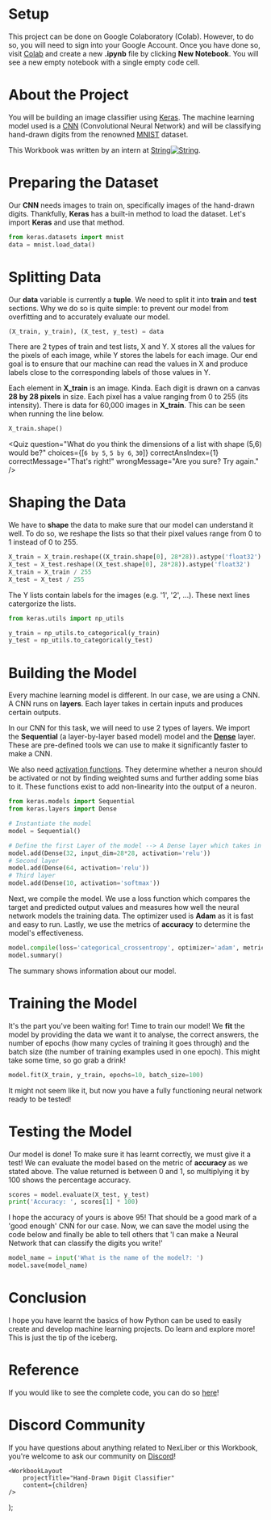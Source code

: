 
# Setup

This project can be done on Google Colaboratory (Colab). However, to do so, you will need to sign into your Google Account. Once you have done so, visit [Colab](https://research.google.com/colaboratory/) and create a new **.ipynb** file by clicking **New Notebook**. You will see a new empty notebook with a single empty code cell.

# About the Project

You will be building an image classifier using [Keras](https://keras.io/). The machine learning model used is a [CNN](https://en.wikipedia.org/wiki/Convolutional_neural_network) (Convolutional Neural Network) and will be classifying hand-drawn digits from the renowned [MNIST](https://en.wikipedia.org/wiki/MNIST_database) dataset.

This Workbook was written by an intern at [String<Image src="https://raw.githubusercontent.com/String-sg/string-brand-guide/main/4.%20Svg%20Separate%20Files/mark_green.svg" alt="String" width={20} height={20}/>](https://www.string.sg/).

# Preparing the Dataset

Our **CNN** needs images to train on, specifically images of the hand-drawn digits. Thankfully, **Keras** has a built-in method to load the dataset. Let's import **Keras** and use that method.

```py
from keras.datasets import mnist
data = mnist.load_data()
```

# Splitting Data

Our **data** variable is currently a **tuple**. We need to split it into **train** and **test** sections. Why we do so is quite simple: to prevent our model from overfitting and to accurately evaluate our model.

```py
(X_train, y_train), (X_test, y_test) = data
```

There are 2 types of train and test lists, X and Y. X stores all the values for the pixels of each image, while Y stores the labels for each image. Our end goal is to ensure that our machine can read the values in X and produce labels close to the corresponding labels of those values in Y.

Each element in **X_train** is an image. Kinda. Each digit is drawn on a canvas **28 by 28 pixels** in size. Each pixel has a value ranging from 0 to 255 (its intensity). There is data for 60,000 images in **X_train**. This can be seen when running the line below.

```py
X_train.shape()
```

<Quiz
    question="What do you think the dimensions of a list with shape (5,6) would be?"
    choices={[`6 by 5`, `5 by 6`, `30`]}
    correctAnsIndex={1}
    correctMessage="That's right!"
    wrongMessage="Are you sure? Try again."
/>

# Shaping the Data

We have to **shape** the data to make sure that our model can understand it well. To do so, we reshape the lists so that their pixel values range from 0 to 1 instead of 0 to 255.

```py
X_train = X_train.reshape((X_train.shape[0], 28*28)).astype('float32')
X_test = X_test.reshape((X_test.shape[0], 28*28)).astype('float32')
X_train = X_train / 255
X_test = X_test / 255
```

The Y lists contain labels for the images (e.g. '1', '2', ...). These next lines catergorize the lists.

```py
from keras.utils import np_utils

y_train = np_utils.to_categorical(y_train)
y_test = np_utils.to_categorical(y_test)
```

# Building the Model

Every machine learning model is different. In our case, we are using a CNN. A CNN runs on **layers**. Each layer takes in certain inputs and produces certain outputs.

In our CNN for this task, we will need to use 2 types of layers. We import the **Sequential** (a layer-by-layer based model) model and the [**Dense**](https://analyticsindiamag.com/a-complete-understanding-of-dense-layers-in-neural-networks/#:~:text=Sign%20up-,What%20is%20a%20Dense%20Layer%3F,in%20artificial%20neural%20network%20networks) layer. These are pre-defined tools we can use to make it significantly faster to make a CNN.

We also need [activation functions](https://towardsdatascience.com/activation-functions-neural-networks-1cbd9f8d91d6). They determine whether a neuron should be activated or not by finding weighted sums and further adding some bias to it. These functions exist to add non-linearity into the output of a neuron.

```py
from keras.models import Sequential
from keras.layers import Dense

# Instantiate the model
model = Sequential()

# Define the first Layer of the model --> A Dense layer which takes in an input of size 28 by 28 and has an output of size 32
model.add(Dense(32, input_dim=28*28, activation='relu'))
# Second layer
model.add(Dense(64, activation='relu'))
# Third layer
model.add(Dense(10, activation='softmax'))
```

Next, we compile the model. We use a loss function which compares the target and predicted output values and measures how well the neural network models the training data. The optimizer used is **Adam** as it is fast and easy to run. Lastly, we use the metrics of **accuracy** to determine the model's effectiveness.

```py
model.compile(loss='categorical_crossentropy', optimizer='adam', metrics=['accuracy'])
model.summary()
```

The summary shows information about our model.

# Training the Model

It's the part you've been waiting for! Time to train our model! We **fit** the model by providing the data we want it to analyse, the correct answers, the number of epochs (how many cycles of training it goes through) and the batch size (the number of training examples used in one epoch).
This might take some time, so go grab a drink!

```py
model.fit(X_train, y_train, epochs=10, batch_size=100)
```

It might not seem like it, but now you have a fully functioning neural network ready to be tested!

# Testing the Model

Our model is done! To make sure it has learnt correctly, we must give it a test! We can evaluate the model based on the metric of **accuracy** as we stated above. The value returned is between 0 and 1, so multiplying it by 100 shows the percentage accuracy.

```py
scores = model.evaluate(X_test, y_test)
print('Accuracy: ', scores[1] * 100)
```

I hope the accuracy of yours is above 95! That should be a good mark of a 'good enough' CNN for our case. Now, we can save the model using the code below and finally be able to tell others that 'I can make a Neural Network that can classify the digits you write!'

```py
model_name = input('What is the name of the model?: ')
model.save(model_name)
```

# Conclusion

I hope you have learnt the basics of how Python can be used to easily create and develop machine learning projects. Do learn and explore more! This is just the tip of the iceberg.

# Reference

If you would like to see the complete code, you can do so [here](https://github.com/xyntechx/NexLiber-Projects/tree/main/Hand-Drawn%20Digit%20Classifier)!

# Discord Community

If you have questions about anything related to NexLiber or this Workbook, you're welcome to ask our community on [Discord](/community)!

    <WorkbookLayout
        projectTitle="Hand-Drawn Digit Classifier"
        content={children}
    />
);

